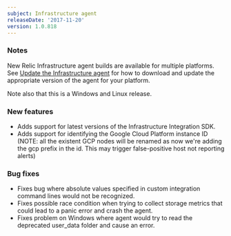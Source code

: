 ```yaml
---
subject: Infrastructure agent
releaseDate: '2017-11-20'
version: 1.0.818
---
```


### Notes

New Relic Infrastructure agent builds are available for multiple platforms. See [Update the Infrastructure agent](https://docs.newrelic.com/docs/infrastructure/new-relic-infrastructure/installation/update-infrastructure-agent) for how to download and update the appropriate version of the agent for your platform.

Note also that this is a Windows and Linux release.

### New features

* Adds support for latest versions of the Infrastructure Integration SDK.
* Adds support for identifying the Google Cloud Platform instance ID (NOTE: all the existent GCP nodes will be renamed as now we're adding the gcp prefix in the id. This may trigger false-positive host not reporting alerts)

### Bug fixes

* Fixes bug where absolute values specified in custom integration command lines would not be recognized.
* Fixes possible race condition when trying to collect storage metrics that could lead to a panic error and crash the agent.
* Fixes problem on Windows where agent would try to read the deprecated user_data folder and cause an error.
